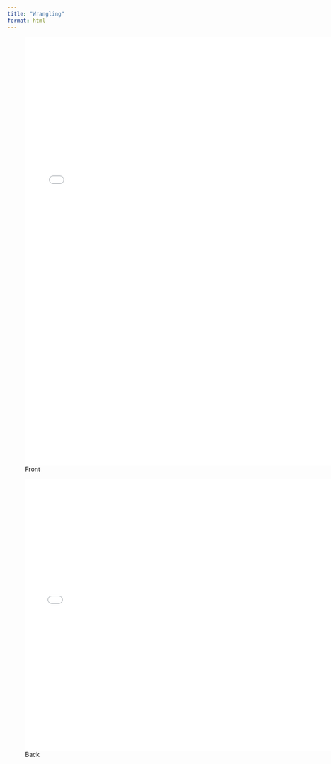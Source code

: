 ```yaml
---
title: "Wrangling"
format: html
---
```


![Front](summary-wrangling-front.pdf){width="7.36in" height="10.1in"}

![Back](summary-wrangling-back.pdf){width="7.3in" height="6.4in"}
